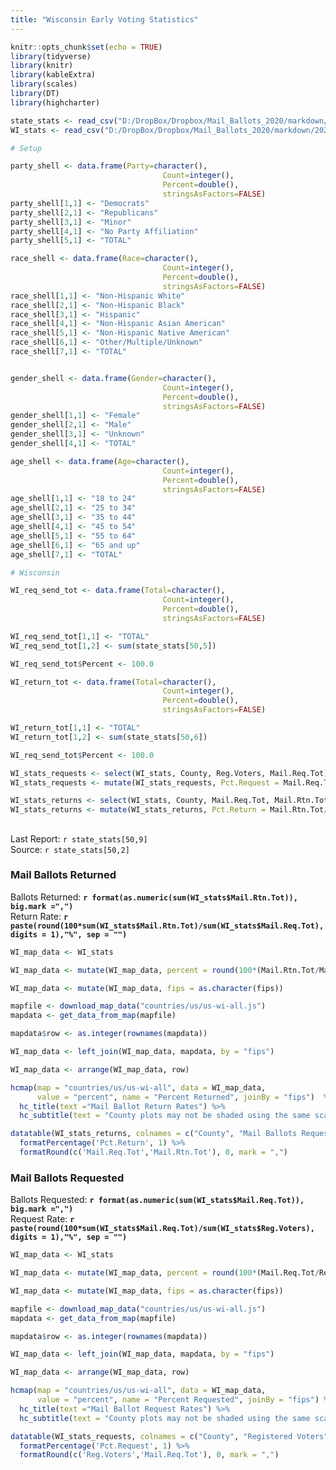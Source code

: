 ```yaml
---
title: "Wisconsin Early Voting Statistics"
---
```

```r
knitr::opts_chunk$set(echo = TRUE)
library(tidyverse)
library(knitr)
library(kableExtra)
library(scales)
library(DT)
library(highcharter)

state_stats <- read_csv("D:/DropBox/Dropbox/Mail_Ballots_2020/markdown/2020G_Early_Vote.csv")
WI_stats <- read_csv("D:/DropBox/Dropbox/Mail_Ballots_2020/markdown/2020G_Early_Vote_WI.csv")

# Setup

party_shell <- data.frame(Party=character(),
                                  Count=integer(),
                                  Percent=double(),
                                  stringsAsFactors=FALSE)
party_shell[1,1] <- "Democrats"
party_shell[2,1] <- "Republicans"
party_shell[3,1] <- "Minor"
party_shell[4,1] <- "No Party Affiliation"
party_shell[5,1] <- "TOTAL"

race_shell <- data.frame(Race=character(),
                                  Count=integer(),
                                  Percent=double(),
                                  stringsAsFactors=FALSE)
race_shell[1,1] <- "Non-Hispanic White"
race_shell[2,1] <- "Non-Hispanic Black"
race_shell[3,1] <- "Hispanic"
race_shell[4,1] <- "Non-Hispanic Asian American"
race_shell[5,1] <- "Non-Hispanic Native American"
race_shell[6,1] <- "Other/Multiple/Unknown"
race_shell[7,1] <- "TOTAL"


gender_shell <- data.frame(Gender=character(),
                                  Count=integer(),
                                  Percent=double(),
                                  stringsAsFactors=FALSE)
gender_shell[1,1] <- "Female"
gender_shell[2,1] <- "Male"
gender_shell[3,1] <- "Unknown"
gender_shell[4,1] <- "TOTAL"

age_shell <- data.frame(Age=character(),
                                  Count=integer(),
                                  Percent=double(),
                                  stringsAsFactors=FALSE)
age_shell[1,1] <- "18 to 24"
age_shell[2,1] <- "25 to 34"
age_shell[3,1] <- "35 to 44"
age_shell[4,1] <- "45 to 54"
age_shell[5,1] <- "55 to 64"
age_shell[6,1] <- "65 and up"
age_shell[7,1] <- "TOTAL"

# Wisconsin

WI_req_send_tot <- data.frame(Total=character(),
                                  Count=integer(),
                                  Percent=double(),
                                  stringsAsFactors=FALSE)

WI_req_send_tot[1,1] <- "TOTAL"
WI_req_send_tot[1,2] <- sum(state_stats[50,5]) 

WI_req_send_tot$Percent <- 100.0

WI_return_tot <- data.frame(Total=character(),
                                  Count=integer(),
                                  Percent=double(),
                                  stringsAsFactors=FALSE)

WI_return_tot[1,1] <- "TOTAL"
WI_return_tot[1,2] <- sum(state_stats[50,6]) 

WI_req_send_tot$Percent <- 100.0

WI_stats_requests <- select(WI_stats, County, Reg.Voters, Mail.Req.Tot)
WI_stats_requests <- mutate(WI_stats_requests, Pct.Request = Mail.Req.Tot/Reg.Voters) 

WI_stats_returns <- select(WI_stats, County, Mail.Req.Tot, Mail.Rtn.Tot)
WI_stats_returns <- mutate(WI_stats_returns, Pct.Return = Mail.Rtn.Tot/Mail.Req.Tot) 
```
## {.tabset}
Last Report: `r state_stats[50,9]`  
Source:  `r state_stats[50,2]`

### Mail Ballots Returned

Ballots Returned: **`r format(as.numeric(sum(WI_stats$Mail.Rtn.Tot)), big.mark =",")`**  
Return Rate: **`r paste(round(100*sum(WI_stats$Mail.Rtn.Tot)/sum(WI_stats$Mail.Req.Tot), digits = 1),"%", sep = "")`**

``` r
WI_map_data <- WI_stats

WI_map_data <- mutate(WI_map_data, percent = round(100*(Mail.Rtn.Tot/Mail.Req.Tot), digits = 1))

WI_map_data <- mutate(WI_map_data, fips = as.character(fips))

mapfile <- download_map_data("countries/us/us-wi-all.js")
mapdata <- get_data_from_map(mapfile)

mapdata$row <- as.integer(rownames(mapdata))

WI_map_data <- left_join(WI_map_data, mapdata, by = "fips")

WI_map_data <- arrange(WI_map_data, row)

hcmap(map = "countries/us/us-wi-all", data = WI_map_data,
      value = "percent", name = "Percent Returned", joinBy = "fips")  %>%
  hc_title(text ="Mail Ballot Return Rates") %>%
  hc_subtitle(text = "County plots may not be shaded using the same scale")
```


``` r
datatable(WI_stats_returns, colnames = c("County", "Mail Ballots Requested", "Mail Ballot Returned", "Percent Returned"), rownames = F) %>%
  formatPercentage('Pct.Return', 1) %>%
  formatRound(c('Mail.Req.Tot','Mail.Rtn.Tot'), 0, mark = ",")
```

### Mail Ballots Requested

Ballots Requested: **`r format(as.numeric(sum(WI_stats$Mail.Req.Tot)), big.mark =",")`**  
Request Rate: **`r paste(round(100*sum(WI_stats$Mail.Req.Tot)/sum(WI_stats$Reg.Voters), digits = 1),"%", sep = "")`**

``` r
WI_map_data <- WI_stats

WI_map_data <- mutate(WI_map_data, percent = round(100*(Mail.Req.Tot/Reg.Voters), digits = 1))

WI_map_data <- mutate(WI_map_data, fips = as.character(fips))

mapfile <- download_map_data("countries/us/us-wi-all.js")
mapdata <- get_data_from_map(mapfile)

mapdata$row <- as.integer(rownames(mapdata))

WI_map_data <- left_join(WI_map_data, mapdata, by = "fips")

WI_map_data <- arrange(WI_map_data, row)

hcmap(map = "countries/us/us-wi-all", data = WI_map_data,
      value = "percent", name = "Percent Requested", joinBy = "fips") %>%
  hc_title(text ="Mail Ballot Request Rates") %>%
  hc_subtitle(text = "County plots may not be shaded using the same scale")
```

``` r
datatable(WI_stats_requests, colnames = c("County", "Registered Voters", "Mail Ballots Requested", "Percent Requested"), rownames = F) %>%
  formatPercentage('Pct.Request', 1) %>%
  formatRound(c('Reg.Voters','Mail.Req.Tot'), 0, mark = ",")
```
